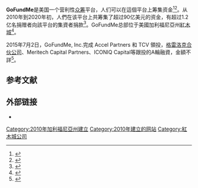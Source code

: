 {{Infobox website
| name             = GoFundMe
| logo             = GoFundMe logo.svg
| location_city    = [[紅木城|紅木城]]
| location_country = 美國
| caption          = 
| url              = {{URL|https://www.gofundme.com/}}
| type             = [[群眾募資|群眾募資]]
| language         = [[英语|英语]]
| owner            = GoFundMe, Inc.
| creators         = Brad Damphousse<br/>Andrew Ballester
| launch_date      = {{start date and age|2010|5|10}}
| current_status   = 
}}
'''GoFundMe'''是美国一个营利性[[群眾募資|众筹]]平台，人们可以在這個平台上筹集资金<ref name="Bloomberg">{{Cite web|title=Moneymaking Ideas|url=http://images.businessweek.com/slideshows/20120131/moneymaking-ideas/slides/2|accessdate=June 16, 2012|work=Bloomberg Businessweek|archiveurl=https://web.archive.org/web/20120624231030/http://images.businessweek.com/slideshows/20120131/moneymaking-ideas/slides/2|archivedate=June 24, 2012}}</ref><ref>{{Cite web|title=How to fundraise|url=http://www.gofundme.com/how-to-fundraise/|accessdate=April 30, 2012|publisher=GoFundMe|archive-date=2012-05-01|archive-url=https://web.archive.org/web/20120501045742/http://www.gofundme.com/how-to-fundraise}}</ref>。从2010年到2020年初，人們在该平台上共筹集了超过90亿美元的资金，有超过1.2亿名捐赠者向該平台的集資者捐款<ref>{{Cite web|title=When GoFundMe Gets Ugly|url=https://www.theatlantic.com/magazine/archive/2019/11/gofundme-nation/598369/|accessdate=1 December 2019|date=1 November 2019|archive-date=2021-05-14|archive-url=https://web.archive.org/web/20210514100746/https://www.theatlantic.com/magazine/archive/2019/11/gofundme-nation/598369/}}</ref>。GoFundMe总部位于美國加利福尼亞州[[紅木城|紅木城]]<ref name="gofundme.com">{{Cite web|title=Why GoFundMe: Most Trusted Free Fundraising Platform|url=https://www.gofundme.com/why-gofundme|accessdate=2018-03-13|publisher=GoFundMe|language=en|archive-date=2018-03-14|archive-url=https://web.archive.org/web/20180314043246/https://www.gofundme.com/why-gofundme}}</ref>。

2015年7月2日，GoFundMe, Inc.完成 Accel Partners 和 TCV 領投，[[格雷洛克合伙公司|格雷洛克合伙公司]]、Meritech Capital Partners、ICONIQ Capital等跟投的A輪融資，金額不詳<ref>{{cite web |url=https://www.mg21.com/gofundme.html |title=全球最大筹款平台：GoFundMe, Inc. |publisher=美股之家 |date=2021-06-02 |access-date=2021-06-02 |archive-date=2021-06-04 |archive-url=https://web.archive.org/web/20210604082327/https://www.mg21.com/gofundme.html }}</ref>。

==参考文献==
{{reflist}}

==外部链接==
* {{Official website|https://www.gofundme.com/c/about-us}}

{{共享經濟}}
[[Category:2010年加利福尼亞州建立|Category:2010年加利福尼亞州建立]]
[[Category:2010年建立的网站|Category:2010年建立的网站]]
[[Category:紅木城公司|Category:紅木城公司]]
{{website-stub}}